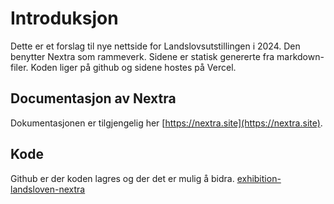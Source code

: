 # Introduksjon
 
Dette er et forslag til nye nettside for Landslovsutstillingen i 2024. Den benytter Nextra som rammeverk. Sidene er statisk genererte fra markdown-filer. Koden liger på github og sidene hostes på Vercel.

## Documentasjon av Nextra

Dokumentasjonen er tilgjengelig her [https://nextra.site](https://nextra.site).

## Kode

Github er der koden lagres og der det er mulig å bidra. [exhibition-landsloven-nextra](https://github.com/uib-no/exhibition-landsloven-nextra)

